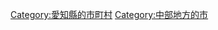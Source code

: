 {{Commonscat|Iwakura, Aichi}}
{{Catmore}}

{{DEFAULTSORT:Iwakura-shi}}
[[Category:愛知縣的市町村|Category:愛知縣的市町村]]
[[Category:中部地方的市|Category:中部地方的市]]